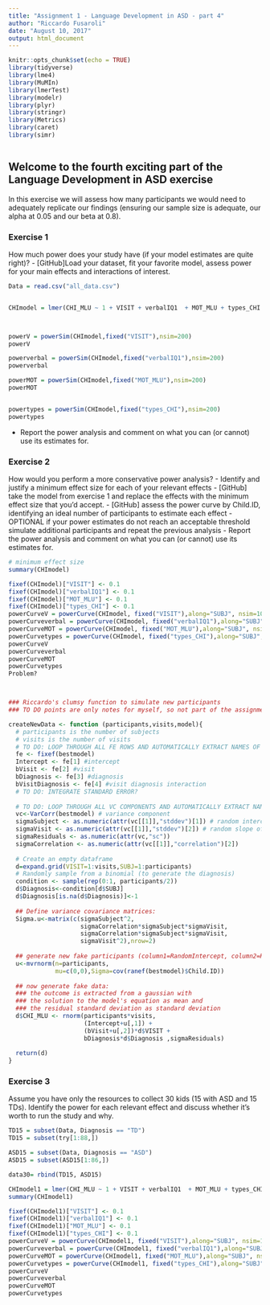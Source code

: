 ```yaml
---
title: "Assignment 1 - Language Development in ASD - part 4"
author: "Riccardo Fusaroli"
date: "August 10, 2017"
output: html_document
---
```


```r
knitr::opts_chunk$set(echo = TRUE)
library(tidyverse)
library(lme4)
library(MuMIn)
library(lmerTest)
library(modelr)
library(plyr)
library(stringr)
library(Metrics)
library(caret)
library(simr)



```

## Welcome to the fourth exciting part of the Language Development in ASD exercise

In this exercise we will assess how many participants we would need to adequately replicate our findings (ensuring our sample size is adequate, our alpha at 0.05 and our beta at 0.8).

### Exercise 1

How much power does your study have (if your model estimates are quite right)?
- [GitHub]Load your dataset, fit your favorite model, assess power for your main effects and interactions of interest.
```r
Data = read.csv("all_data.csv")


CHImodel = lmer(CHI_MLU ~ 1 + VISIT + verbalIQ1  + MOT_MLU + types_CHI +(1+VISIT|SUBJ),REML = FALSE, Data)



powerV = powerSim(CHImodel,fixed("VISIT"),nsim=200)
powerV

powerverbal = powerSim(CHImodel,fixed("verbalIQ1"),nsim=200)
powerverbal

powerMOT = powerSim(CHImodel,fixed("MOT_MLU"),nsim=200)
powerMOT


powertypes = powerSim(CHImodel,fixed("types_CHI"),nsim=200)
powertypes

```

- Report the power analysis and comment on what you can (or cannot) use its estimates for.


### Exercise 2

How would you perform a more conservative power analysis?
- Identify and justify a minimum effect size for each of your relevant effects
- [GitHub] take the model from exercise 1 and replace the effects with the minimum effect size that you'd accept.
- [GitHub] assess the power curve by Child.ID, identifying an ideal number of participants to estimate each effect
- OPTIONAL if your power estimates do not reach an acceptable threshold simulate additional participants and repeat the previous analysis
- Report the power analysis and comment on what you can (or cannot) use its estimates for.

```r
# minimum effect size
summary(CHImodel)

fixef(CHImodel)["VISIT"] <- 0.1
fixef(CHImodel)["verbalIQ1"] <- 0.1
fixef(CHImodel)["MOT_MLU"] <- 0.1
fixef(CHImodel)["types_CHI"] <- 0.1
powerCurveV = powerCurve(CHImodel, fixed("VISIT"),along="SUBJ", nsim=10)
powerCurveverbal = powerCurve(CHImodel, fixed("verbalIQ1"),along="SUBJ", nsim=10)
powerCurveMOT = powerCurve(CHImodel, fixed("MOT_MLU"),along="SUBJ", nsim=10)
powerCurvetypes = powerCurve(CHImodel, fixed("types_CHI"),along="SUBJ", nsim=10)
powerCurveV
powerCurveverbal
powerCurveMOT
powerCurvetypes
Problem?



### Riccardo's clumsy function to simulate new participants
### TO DO points are only notes for myself, so not part of the assignment

createNewData <- function (participants,visits,model){
  # participants is the number of subjects
  # visits is the number of visits
  # TO DO: LOOP THROUGH ALL FE ROWS AND AUTOMATICALLY EXTRACT NAMES OF FIXED EFFECTS AND ESTIMATES
  fe <- fixef(bestmodel)
  Intercept <- fe[1] #intercept
  bVisit <- fe[2] #visit
  bDiagnosis <- fe[3] #diagnosis
  bVisitDiagnosis <- fe[4] #visit diagnosis interaction
  # TO DO: INTEGRATE STANDARD ERROR?
  
  # TO DO: LOOP THROUGH ALL VC COMPONENTS AND AUTOMATICALLY EXTRACT NAMES OF EFFECTS AND ESTIMATES
  vc<-VarCorr(bestmodel) # variance component
  sigmaSubject <- as.numeric(attr(vc[[1]],"stddev")[1]) # random intercept by subject
  sigmaVisit <- as.numeric(attr(vc[[1]],"stddev")[2]) # random slope of visit over subject
  sigmaResiduals <- as.numeric(attr(vc,"sc"))
  sigmaCorrelation <- as.numeric(attr(vc[[1]],"correlation")[2])
  
  # Create an empty dataframe
  d=expand.grid(VISIT=1:visits,SUBJ=1:participants)
  # Randomly sample from a binomial (to generate the diagnosis)
  condition <- sample(rep(0:1, participants/2))
  d$Diagnosis<-condition[d$SUBJ]
  d$Diagnosis[is.na(d$Diagnosis)]<-1
  
  ## Define variance covariance matrices:
  Sigma.u<-matrix(c(sigmaSubject^2,
                    sigmaCorrelation*sigmaSubject*sigmaVisit,
                    sigmaCorrelation*sigmaSubject*sigmaVisit,
                    sigmaVisit^2),nrow=2)
  
  ## generate new fake participants (column1=RandomIntercept, column2=RandomSlope)
  u<-mvrnorm(n=participants,
             mu=c(0,0),Sigma=cov(ranef(bestmodel)$Child.ID))
  
  ## now generate fake data:
  ### the outcome is extracted from a gaussian with
  ### the solution to the model's equation as mean and
  ### the residual standard deviation as standard deviation 
  d$CHI_MLU <- rnorm(participants*visits,
                     (Intercept+u[,1]) +
                     (bVisit+u[,2])*d$VISIT + 
                     bDiagnosis*d$Diagnosis ,sigmaResiduals)  
  
  return(d)
}
```


### Exercise 3

Assume you have only the resources to collect 30 kids (15 with ASD and 15 TDs). Identify the power for each relevant effect and discuss whether it's worth to run the study and why.

```r

TD15 = subset(Data, Diagnosis == "TD")
TD15 = subset(try[1:88,])

ASD15 = subset(Data, Diagnosis == "ASD")
ASD15 = subset(ASD15[1:86,])

data30= rbind(TD15, ASD15)

CHImodel1 = lmer(CHI_MLU ~ 1 + VISIT + verbalIQ1  + MOT_MLU + types_CHI +(1+VISIT|SUBJ),REML = FALSE, data30)
summary(CHImodel1)

fixef(CHImodel1)["VISIT"] <- 0.1
fixef(CHImodel1)["verbalIQ1"] <- 0.1
fixef(CHImodel1)["MOT_MLU"] <- 0.1
fixef(CHImodel1)["types_CHI"] <- 0.1
powerCurveV = powerCurve(CHImodel1, fixed("VISIT"),along="SUBJ", nsim=10)
powerCurveverbal = powerCurve(CHImodel1, fixed("verbalIQ1"),along="SUBJ", nsim=10)
powerCurveMOT = powerCurve(CHImodel1, fixed("MOT_MLU"),along="SUBJ", nsim=10)
powerCurvetypes = powerCurve(CHImodel1, fixed("types_CHI"),along="SUBJ", nsim=10)
powerCurveV
powerCurveverbal
powerCurveMOT
powerCurvetypes

```

